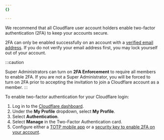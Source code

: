 ```yaml
---
{}

---
```


We recommend that all Cloudflare user account holders enable two-factor authentication (2FA) to keep your accounts secure. 

2FA can only be enabled successfully on an account with a [verified email address](/fundamentals/user-profiles/verify-email-address/). If you do not verify your email address first, you may lock yourself out of your account.

:::caution

Super Administrators can turn on **2FA Enforcement** to require all members to enable 2FA. If you are not a Super Administrator, you will be forced to turn on 2FA prior to accepting the invitation to join a Cloudflare account as a member.
:::

To enable two-factor authentication for your Cloudflare login:

1. Log in to the [Cloudflare dashboard](https://dash.cloudflare.com/login).
2. Under the **My Profile** dropdown, select **My Profile**.
3. Select **Authentication**. 
4. Select **Manage** in the Two-Factor Authentication card.
5. Configure either a [TOTP mobile app](/fundamentals/user-profiles/2fa/#configure-totp-mobile-application-authentication-for-two-factor-cloudflare-login) or a [security key to enable 2FA on your account](/fundamentals/user-profiles/2fa/#configure-security-key-authentication-for-two-factor-cloudflare-login).
